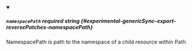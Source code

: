 
<details className="config-field" data-expandable="false" open>
<summary>

##### `namespacePath` <span className="config-field-required" data-required="false">required</span> <span className="config-field-type">string</span> <span className="config-field-default"></span> <span className="config-field-enum"></span> {#experimental-genericSync-export-reversePatches-namespacePath}

NamespacePath is path to the namespace of a child resource within Path

</summary>



</details>
